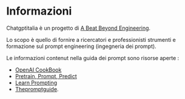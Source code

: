 # Informazioni

Chatgptitalia è un progetto di [A Beat Beyond Engineering](https://abeatbeyond.com). 

Lo scopo è quello di fornire a ricercatori e  professionisti  strumenti e formazione sul prompt engineering (ingegneria dei prompt).

Le informazioni contenut nella guida dei prompt sono risorse aperte :
* [OpenAI CookBook](https://github.com/openai/openai-cookbook)
* [Pretrain, Prompt, Predict](http://pretrain.nlpedia.ai/)
* [Learn Prompting](https://learnprompting.org/) 
* [Thepromptguide](https://www.promptingguide.ai/).
